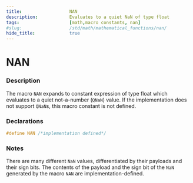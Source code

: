 ```yaml
---
title:                  NAN
description:            Evaluates to a quiet NaN of type float
tags:                   [math,macro constants, nan]
#slug:                  /std/math/mathematical_functions/nan/
hide_title:             true
---
```


# NAN

### Description

The macro `NAN` expands to constant expression of type <span class='col-lb'>float</span> which evaluates to a quiet not-a-number (`QNaN`) value. 
If the implementation does not support `QNaN`s, this macro constant is not defined.


### Declarations
```cpp
#define NAN /*implementation defined*/
```

### Notes
There are many different `NaN` values, differentiated by their payloads and their sign bits. 
The contents of the payload and the sign bit of the `NaN` generated by the macro `NAN` are implementation-defined.
